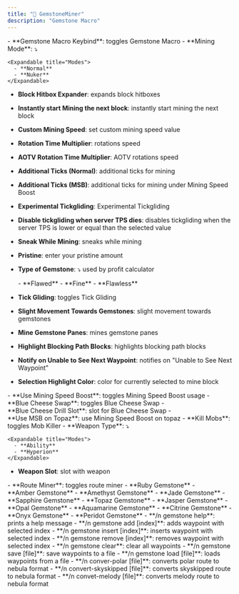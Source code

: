 ```yaml
---
title: "💎 GemstoneMiner"
description: "Gemstone Macro"
---
```


<Accordion title="General" icon="pickaxe" iconType="solid">
  - **Gemstone Macro Keybind**: toggles Gemstone Macro
  - **Mining Mode**: ⤵

    <Expandable title="Modes">
      - **Normal**
      - **Nuker**
    </Expandable>
  - **Block Hitbox Expander**: expands block hitboxes
  - **Instantly start Mining the next block**: instantly start mining the next block
  - **Custom Mining Speed**: set custom mining speed value
  - **Rotation Time Multiplier**: rotations speed
  - **AOTV Rotation Time Multiplier**: AOTV rotations speed
  - **Additional Ticks (Normal)**: additional ticks for mining
  - **Additional Ticks (MSB)**: additional ticks for mining under Mining Speed Boost
  - **Experimental Tickgliding**: Experimental Tickgliding
  - **Disable tickgliding when server TPS dies**: disables tickgliding when the server TPS is lower or equal than the selected value
  - **Sneak While Mining**: sneaks while mining
  - **Pristine**: enter your pristine amount
  - **Type of Gemstone**: ⤵ used by profit calculator

    <Expandable title="Type">
      - **Flawed**
      - **Fine**
      - **Flawless**
    </Expandable>
  - **Tick Gliding**: toggles Tick Gliding
  - **Slight Movement Towards Gemstones**: slight movement towards gemstones
  - **Mine Gemstone Panes**: mines gemstone panes 
  - **Highlight Blocking Path Blocks**: highlights blocking path blocks
  - **Notify on Unable to See Next Waypoint**: notifies on "Unable to See Next Waypoint"
  - **Selection Highlight Color**: color for currently selected to mine block
</Accordion>

<Accordion title="Mining Speed Boost" icon="sparkles">
  - **Use Mining Speed Boost**: toggles Mining Speed Boost usage
  - **Blue Cheese Swap**: toggles Blue Cheese Swap
  - **Blue Cheese Drill Slot**: slot for Blue Cheese Swap
  - **Use MSB on Topaz**: use Mining Speed Boost on topaz
</Accordion>

<Accordion title="Mob Killer" icon="swords" iconType="solid">
  - **Kill Mobs**: toggles Mob Killer
  - **Weapon Type**: ⤵

    <Expandable title="Modes">
      - **Ability**
      - **Hyperion**
    </Expandable>
  - **Weapon Slot**: slot with weapon
</Accordion>

<Accordion title="Route Miner" icon="sparkles">
  - **Route Miner**: toggles route miner
</Accordion>

<Accordion title="Gemstone Type" icon="diamond" iconType="solid">
  - **Ruby Gemstone**
  - **Amber Gemstone**
  - **Amethyst Gemstone**
  - **Jade Gemstone**
  - **Sapphire Gemstone**
  - **Topaz Gemstone**
  - **Jasper Gemstone**
  - **Opal Gemstone**
  - **Aquamarine Gemstone**
  - **Citrine Gemstone**
  - **Onyx Gemstone**
  - **Peridot Gemstone**
</Accordion>

<Accordion title="Commands" icon="sparkles">
  - **/n gemstone help**: prints a help message
  - **/n gemstone add [index]**: adds waypoint with selected index
  - **/n gemstone insert [index]**: inserts waypoint with selected index
  - **/n gemstone remove [index]**: removes waypoint with selected index
  - **/n gemstone clear**: clear all waypoints
  - **/n gemstone save [file]**: save waypoints to a file
  - **/n gemstone load [file]**: loads waypoints from a file
  - **/n conver-polar [file]**: converts polar route to nebula format
  - **/n convert-skyskipped [file]**: converts skyskipped route to nebula format
  - **/n convet-melody [file]**: converts melody route to nebula format
</Accordion>
